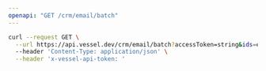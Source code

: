 ```yaml
---
openapi: "GET /crm/email/batch"
---
```


<RequestExample>

```bash Request
curl --request GET \
  --url https://api.vessel.dev/crm/email/batch?accessToken=string&ids=eb84649fd7a5145b93c349bde55dd88d,b3b04a80af4190796185c527e7b9933c \
  --header 'Content-Type: application/json' \
  --header 'x-vessel-api-token: '
```

</RequestExample>
